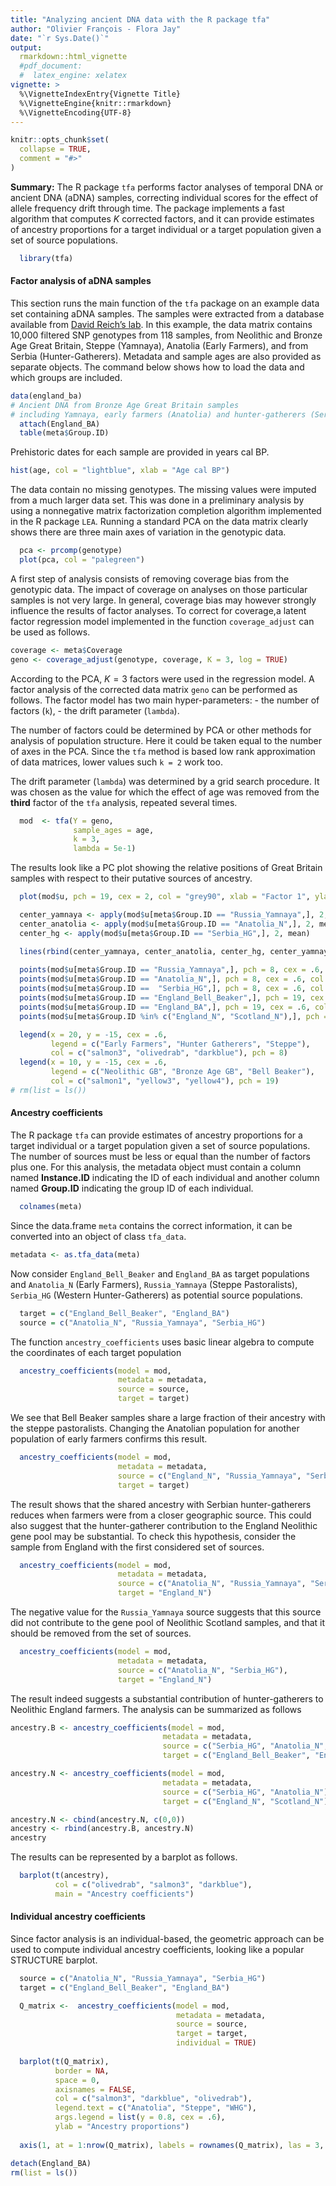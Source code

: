 ```yaml
---
title: "Analyzing ancient DNA data with the R package tfa" 
author: "Olivier François - Flora Jay" 
date: "`r Sys.Date()`" 
output: 
  rmarkdown::html_vignette
  #pdf_document:
  #  latex_engine: xelatex
vignette: >
  %\VignetteIndexEntry{Vignette Title}
  %\VignetteEngine{knitr::rmarkdown}
  %\VignetteEncoding{UTF-8}
---
```


```r
knitr::opts_chunk$set(
  collapse = TRUE,
  comment = "#>"
)
```

**Summary:** The R package `tfa` performs factor analyses of temporal DNA or ancient DNA (aDNA) samples, correcting individual scores for the effect of allele frequency drift through time. The package implements a fast algorithm that computes $K$ corrected factors, and it can provide estimates of ancestry proportions for a target individual or a target population given a set of source populations.


```r
  library(tfa)
```


#### Factor analysis of aDNA samples  

This section runs the main function of the `tfa` package on an example data set containing aDNA samples. The samples were extracted from a database available from [David Reich's lab](https://reich.hms.harvard.edu/). In this example, the data matrix contains 10,000 filtered SNP genotypes from 118 samples, from Neolithic and Bronze Age Great Britain, Steppe (Yamnaya), Anatolia (Early Farmers), and from Serbia (Hunter-Gatherers). Metadata and sample ages are also provided as separate objects. The command below shows how to load the data and which groups are included.

```r
data(england_ba)
# Ancient DNA from Bronze Age Great Britain samples
# including Yamnaya, early farmers (Anatolia) and hunter-gatherers (Serbia)
  attach(England_BA)
  table(meta$Group.ID)  
```

Prehistoric dates for each sample are provided in years cal BP. 


```r
hist(age, col = "lightblue", xlab = "Age cal BP")
```

The data contain no missing genotypes. The missing values were imputed from a much larger data set. This was done in a preliminary analysis by using a nonnegative matrix factorization completion algorithm implemented in the R package `LEA`. Running a standard PCA on the data matrix clearly shows there are three main axes of variation in the genotypic data. 

```r
  pca <- prcomp(genotype)
  plot(pca, col = "palegreen")
```

A first step of analysis consists of removing coverage bias from the genotypic data. The impact of coverage on analyses on those particular samples is not very large. In general, coverage bias may however strongly influence the results of factor analyses. To correct for coverage,a latent factor regression model implemented in the function `coverage_adjust` can be used as follows. 

```r
coverage <- meta$Coverage
geno <- coverage_adjust(genotype, coverage, K = 3, log = TRUE)
```

According to the PCA, $K = 3$ factors were used in the regression model. A factor analysis of the corrected data matrix `geno` can be performed as follows. The factor model has two main hyper-parameters:
- the number of factors (`k`),
- the drift parameter (`lambda`). 

The number of factors could be determined by PCA or other methods for analysis of population structure. Here it could be taken equal to the number of axes in the PCA. Since the `tfa` method is based low rank approximation of data matrices, lower values such `k = 2` work too.

The drift parameter (`lambda`) was determined by a grid search procedure. It was chosen as the value for which the effect of age was removed from the **third** factor of the `tfa` analysis, repeated several times.


```r
  mod  <- tfa(Y = geno,
              sample_ages = age,
              k = 3,
              lambda = 5e-1)
```

The results look like a PC plot showing the relative positions of Great Britain samples with respect to their putative sources of ancestry.  


```r
  plot(mod$u, pch = 19, cex = 2, col = "grey90", xlab = "Factor 1", ylab = "Factor 2")

  center_yamnaya <- apply(mod$u[meta$Group.ID == "Russia_Yamnaya",], 2, mean)
  center_anatolia <- apply(mod$u[meta$Group.ID == "Anatolia_N",], 2, mean) 
  center_hg <- apply(mod$u[meta$Group.ID == "Serbia_HG",], 2, mean)

  lines(rbind(center_yamnaya, center_anatolia, center_hg, center_yamnaya))
  
  points(mod$u[meta$Group.ID == "Russia_Yamnaya",], pch = 8, cex = .6, col = "darkblue")
  points(mod$u[meta$Group.ID == "Anatolia_N",], pch = 8, cex = .6, col = "salmon3")
  points(mod$u[meta$Group.ID ==  "Serbia_HG",], pch = 8, cex = .6, col = "olivedrab")
  points(mod$u[meta$Group.ID == "England_Bell_Beaker",], pch = 19, cex = .6, col = "yellow4")
  points(mod$u[meta$Group.ID == "England_BA",], pch = 19, cex = .6, col = "yellow3")
  points(mod$u[meta$Group.ID %in% c("England_N", "Scotland_N"),], pch = 19, cex = .6, col = "salmon1")

  legend(x = 20, y = -15, cex = .6,
         legend = c("Early Farmers", "Hunter Gatherers", "Steppe"), 
         col = c("salmon3", "olivedrab", "darkblue"), pch = 8)
  legend(x = 10, y = -15, cex = .6,
         legend = c("Neolithic GB", "Bronze Age GB", "Bell Beaker"), 
         col = c("salmon1", "yellow3", "yellow4"), pch = 19)
# rm(list = ls())
```



#### Ancestry coefficients

The R package `tfa` can provide estimates of ancestry proportions for a target individual or a target population given a set of source populations. The number of sources must be less or equal than the number of factors plus one. For this analysis, the metadata object must contain a column named **Instance.ID** indicating the ID of each individual and another column  named **Group.ID** indicating the group ID of each individual.

```r
  colnames(meta)
```

Since the data.frame `meta` contains the correct information, it can be converted into an object of class `tfa_data`.

```r
metadata <- as.tfa_data(meta)
```

Now consider `England_Bell_Beaker` and `England_BA` as target populations and `Anatolia_N` (Early Farmers), `Russia_Yamnaya` (Steppe Pastoralists), `Serbia_HG` (Western Hunter-Gatherers) as potential source populations.

```r
  target = c("England_Bell_Beaker", "England_BA")
  source = c("Anatolia_N", "Russia_Yamnaya", "Serbia_HG")
```

The function `ancestry_coefficients` uses basic linear algebra to compute the coordinates of each target population 


```r
  ancestry_coefficients(model = mod,
                        metadata = metadata,
                        source = source,
                        target = target)
```

We see that Bell Beaker samples share a large fraction of their ancestry with the steppe pastoralists. Changing the Anatolian population for another population of early farmers confirms this result.  


```r
  ancestry_coefficients(model = mod,
                        metadata = metadata,
                        source = c("England_N", "Russia_Yamnaya", "Serbia_HG"),
                        target = target)
```

The result shows that the shared ancestry with Serbian hunter-gatherers reduces when farmers were from a closer geographic source. This could also suggest that the hunter-gatherer contribution to the England Neolithic gene pool may be substantial. To check this hypothesis, consider the sample from England with the first considered set of sources. 

```r
  ancestry_coefficients(model = mod,
                        metadata = metadata,
                        source = c("Anatolia_N", "Russia_Yamnaya", "Serbia_HG"),
                        target = "England_N")
```

The negative value for the `Russia_Yamnaya` source suggests that this source did not contribute to the gene pool of Neolithic Scotland samples, and that it should be removed from the set of sources.

```r
  ancestry_coefficients(model = mod,
                        metadata = metadata,
                        source = c("Anatolia_N", "Serbia_HG"),
                        target = "England_N")
```

The result indeed suggests a substantial contribution of hunter-gatherers to Neolithic England farmers. The analysis can be summarized as follows

```r
ancestry.B <- ancestry_coefficients(model = mod,
                                  metadata = metadata,
                                  source = c("Serbia_HG", "Anatolia_N", "Russia_Yamnaya"),
                                  target = c("England_Bell_Beaker", "England_BA"))

ancestry.N <- ancestry_coefficients(model = mod,
                                  metadata = metadata,
                                  source = c("Serbia_HG", "Anatolia_N"),
                                  target = c("England_N", "Scotland_N"))

ancestry.N <- cbind(ancestry.N, c(0,0))
ancestry <- rbind(ancestry.B, ancestry.N)
ancestry
```

The results can be represented by a barplot as follows.

```r
  barplot(t(ancestry), 
          col = c("olivedrab", "salmon3", "darkblue"), 
          main = "Ancestry coefficients")
```


#### Individual ancestry coefficients

Since factor analysis is an individual-based, the geometric approach can be used to compute individual ancestry coefficients, looking like a popular STRUCTURE barplot.


```r
  source = c("Anatolia_N", "Russia_Yamnaya", "Serbia_HG")
  target = c("England_Bell_Beaker", "England_BA")

  Q_matrix <-  ancestry_coefficients(model = mod,
                                     metadata = metadata,
                                     source = source,
                                     target = target,
                                     individual = TRUE)
  
  barplot(t(Q_matrix), 
          border = NA, 
          space = 0, 
          axisnames = FALSE, 
          col = c("salmon3", "darkblue", "olivedrab"),
          legend.text = c("Anatolia", "Steppe", "WHG"),
          args.legend = list(y = 0.8, cex = .6),
          ylab = "Ancestry proportions")
  
  axis(1, at = 1:nrow(Q_matrix), labels = rownames(Q_matrix), las = 3, cex.axis = .4)

detach(England_BA)
rm(list = ls())
```



